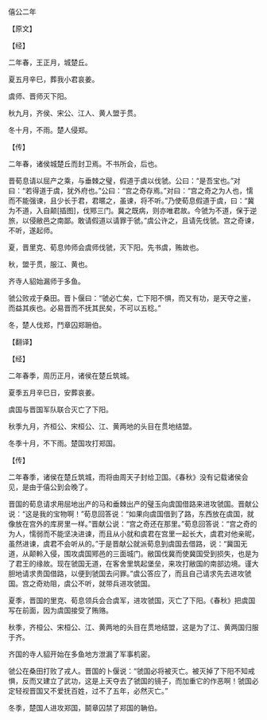 

僖公二年

【原文】

【经】

二年春，王正月，城楚丘。

夏五月辛巳，葬我小君哀姜。

虞师、晋师灭下阳。

秋九月，齐侯、宋公、江人、黄人盟于贯。

冬十月，不雨。楚人侵郑。

【传】

二年春，诸侯城楚丘而封卫焉。不书所会，后也。

晋荀息请以屈产之乘，与垂棘之璧，假道于虞以伐虢。公曰：“是吾宝也。”对曰：“若得道于虞，犹外府也。”公曰：“宫之奇存焉。”对曰：“宫之奇之为人也，懦而不能强谏，且少长于君，君暱之，虽谏，将不听。”乃使荀息假道于虞，曰：“冀为不道，入自颠[插图]，伐鄍三门。冀之既病，则亦唯君故。今虢为不道，保于逆旅，以侵敝邑之南鄙。敢请假道以请罪于虢。”虞公许之，且请先伐虢。宫之奇谏，不听，遂起师。

夏，晋里克、荀息帅师会虞师伐虢，灭下阳。先书虞，贿故也。

秋，盟于贯，服江、黄也。

齐寺人貂始漏师于多鱼。

虢公败戎于桑田。晋卜偃曰：“虢必亡矣，亡下阳不惧，而又有功，是天夺之鉴，而益其疾也。必易晋而不抚其民矣，不可以五稔。”

冬，楚人伐郑，鬥章囚郑耼伯。

【翻译】

【经】

二年春季，周历正月，诸侯在楚丘筑城。

夏季五月辛巳日，安葬哀姜。

虞国与晋国军队联合灭亡了下阳。

秋季九月，齐桓公、宋桓公、江、黄两地的头目在贯地结盟。

冬季十月，不下雨。楚国攻打郑国。

【传】

二年春季，诸侯在楚丘筑城，而将由周天子封给卫国。《春秋》没有记载诸侯会见，是由于僖公到会晚了。

晋国的荀息请求用屈地出产的马和垂棘出产的璧玉向虞国借路来进攻虢国。晋献公说：“这是我的宝物啊！”荀息回答说：“如果向虞国借到了路，东西放在虞国，就像放在宫外的库房里一样。”晋献公说：“宫之奇还在那里。”荀息回答说：“宫之奇的为人，懦弱而不能坚决进谏，而且从小就和虞君在宫里一起长大，虞君对他亲昵，虽然进谏，虞君不会听从的。”于是晋献公就派荀息到虞国去借路，说：“冀国无道，从颠軨入侵，围攻虞国鄍邑的三面城门。敝国伐冀而使冀国受到损失，也是为了君王的缘故。现在虢国无道，在客舍里筑起堡垒，来攻打敝国的南部边境。谨大胆地请求贵国借路，以便到虢国去问罪。”虞公答应了，而且自己请求先去进攻虢国。宫之奇劝阻，虞公不听，就带兵进攻虢国。

夏季，晋国的里克、荀息领兵会合虞军，进攻虢国，灭亡了下阳。《春秋》把虞国写在前面，因为虞国接受了贿赂。

秋季，齐桓公、宋桓公、江、黄两地的头目在贯地结盟，这是为了江、黄两国归服于齐。

齐国的寺人貂开始在多鱼地方泄漏了军事机密。

虢公在桑田打败了戎人。晋国的卜偃说：“虢国必将被灭亡。被灭掉了下阳不知戒惧，反而又建立了武功，这是上天夺去了虢国的镜子，而加重它的作恶啊！虢国必定轻视晋国又不爱抚百姓，过不了五年，必然灭亡。”

冬季，楚国人进攻郑国，鬬章囚禁了郑国的聃伯。

